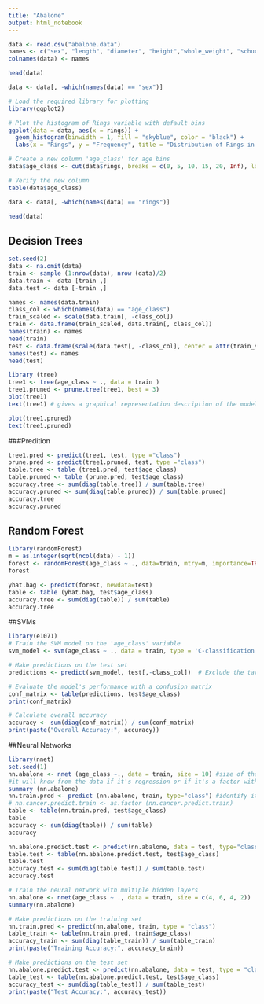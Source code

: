```yaml
---
title: "Abalone"
output: html_notebook
---
```



```r
data <- read.csv("abalone.data")
names <- c("sex", "length", "diameter", "height","whole_weight", "schucked_weight", "viscera_weight","shell_weight", "rings")
colnames(data) <- names
```

```r
head(data)
```

```r

data <- data[, -which(names(data) == "sex")]

# Load the required library for plotting
library(ggplot2)

# Plot the histogram of Rings variable with default bins
ggplot(data = data, aes(x = rings)) +
  geom_histogram(binwidth = 1, fill = "skyblue", color = "black") +
  labs(x = "Rings", y = "Frequency", title = "Distribution of Rings in Abalone Dataset")

```


```r
# Create a new column 'age_class' for age bins
data$age_class <- cut(data$rings, breaks = c(0, 5, 10, 15, 20, Inf), labels = c("1", "2", "3", "4", "5"))

# Verify the new column
table(data$age_class)

data <- data[, -which(names(data) == "rings")]
```



```r
head(data)
```



## Decision Trees
```r
set.seed(2)
data <- na.omit(data)
train <- sample (1:nrow(data), nrow (data)/2)
data.train <- data [train ,]
data.test <- data [-train ,]
```


```r
names <- names(data.train)
class_col <- which(names(data) == "age_class")
train_scaled <- scale(data.train[, -class_col])
train <- data.frame(train_scaled, data.train[, class_col])
names(train) <- names
head(train)
test <- data.frame(scale(data.test[, -class_col], center = attr(train_scaled,"scaled:center"), scale = attr(train_scaled, "scaled:scale")), data.test[, class_col])
names(test) <- names
head(test)
```

```r
library (tree)
tree1 <- tree(age_class ~ ., data = train )
tree1.pruned <- prune.tree(tree1, best = 3)
plot(tree1)
text(tree1) # gives a graphical representation description of the model

plot(tree1.pruned)
text(tree1.pruned)
```


###Predition
```r
tree1.pred <- predict(tree1, test, type ="class")
prune.pred <- predict(tree1.pruned, test, type ="class")
table.tree <- table (tree1.pred, test$age_class)
table.pruned <- table (prune.pred, test$age_class)
accuracy.tree <- sum(diag(table.tree)) / sum(table.tree)
accuracy.pruned <- sum(diag(table.pruned)) / sum(table.pruned)
accuracy.tree
accuracy.pruned
```



## Random Forest
```r
library(randomForest) 
m = as.integer(sqrt(ncol(data) - 1))
forest <- randomForest(age_class ~ ., data=train, mtry=m, importance=TRUE)
forest

yhat.bag <- predict(forest, newdata=test)
table <- table (yhat.bag, test$age_class)
accuracy.tree <- sum(diag(table)) / sum(table)
accuracy.tree
```

##SVMs

```r
library(e1071)
# Train the SVM model on the 'age_class' variable
svm_model <- svm(age_class ~ ., data = train, type = 'C-classification', kernel = 'radial')

# Make predictions on the test set
predictions <- predict(svm_model, test[,-class_col])  # Exclude the target variable for prediction

# Evaluate the model's performance with a confusion matrix
conf_matrix <- table(predictions, test$age_class)
print(conf_matrix)

# Calculate overall accuracy
accuracy <- sum(diag(conf_matrix)) / sum(conf_matrix)
print(paste("Overall Accuracy:", accuracy))
```


##Neural Networks
```r
library(nnet)
set.seed(1)
nn.abalone <- nnet (age_class ~., data = train, size = 10) #size of the hidden layer ( 1 layer with 3 units);
#it will know from the data if it's regression or if it's a factor with how many classes
summary (nn.abalone)
nn.train.pred <- predict (nn.abalone, train, type="class") #identify it as class, otherwise it will give a numeric value
# nn.cancer.predict.train <- as.factor (nn.cancer.predict.train)
table <- table(nn.train.pred, test$age_class)
table
accuracy <- sum(diag(table)) / sum(table)
accuracy

nn.abalone.predict.test <- predict(nn.abalone, data = test, type="class") 
table.test <- table(nn.abalone.predict.test, test$age_class)
table.test
accuracy.test <- sum(diag(table.test)) / sum(table.test)
accuracy.test
```


```r

# Train the neural network with multiple hidden layers
nn.abalone <- nnet(age_class ~ ., data = train, size = c(4, 6, 4, 2)) 
summary(nn.abalone)

# Make predictions on the training set
nn.train.pred <- predict(nn.abalone, train, type = "class")
table_train <- table(nn.train.pred, train$age_class)
accuracy_train <- sum(diag(table_train)) / sum(table_train)
print(paste("Training Accuracy:", accuracy_train))

# Make predictions on the test set
nn.abalone.predict.test <- predict(nn.abalone, data = test, type = "class") 
table_test <- table(nn.abalone.predict.test, test$age_class)
accuracy_test <- sum(diag(table_test)) / sum(table_test)
print(paste("Test Accuracy:", accuracy_test))

```

